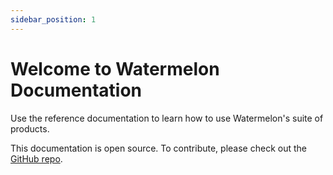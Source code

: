 ```yaml
---
sidebar_position: 1
---
```


# Welcome to Watermelon Documentation

Use the reference documentation to learn how to use Watermelon's suite of products.

This documentation is open source. To contribute, please check out the [GitHub repo](https://github.com/watermelon-docs).

